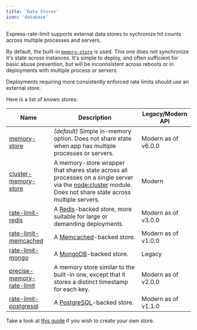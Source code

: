 ```yaml
---
title: 'Data Stores'
icon: 'database'
---
```


Express-rate-limit supports external data stores to sychronize hit counts across
multiple processes and servers.

By default, the built-in
[`memory-store`](https://github.com/express-rate-limit/express-rate-limit/blob/main/source/memory-store.ts)
is used. This one does not synchronize it's state across instances. It's simple
to deploy, and often sufficient for basic abuse prevention, but will be
inconnsistent across reboots or in deployments with multiple process or servers.

Deployments requiring more consistently enforced rate limits should use an
external store.

Here is a list of known stores:

| Name                                                                                                      | Description                                                                                                                                                                                        | Legacy/Modern API   |
| --------------------------------------------------------------------------------------------------------- | -------------------------------------------------------------------------------------------------------------------------------------------------------------------------------------------------- | ------------------- |
| [memory-store](https://github.com/express-rate-limit/express-rate-limit/blob/main/source/memory-store.ts) | _(default)_ Simple in-memory option. Does not share state when app has multiple processes or servers.                                                                                              | Modern as of v6.0.0 |
| [cluster-memory-store](https://npm.im/@express-rate-limit/cluster-memory-store)                           | A memory-store wrapper that shares state across all processes on a single server via the [node:cluster](https://nodejs.org/api/cluster.html) module. Does not share state across multiple servers. | Modern              |
| [rate-limit-redis](https://npm.im/rate-limit-redis)                                                       | A [Redis](http://redis.io/)-backed store, more suitable for large or demanding deployments.                                                                                                        | Modern as of v3.0.0 |
| [rate-limit-memcached](https://npmjs.org/package/rate-limit-memcached)                                    | A [Memcached](https://memcached.org/)-backed store.                                                                                                                                                | Modern as of v1.0.0 |
| [rate-limit-mongo](https://www.npm.im/rate-limit-mongo)                                                   | A [MongoDB](https://www.mongodb.com/)-backed store.                                                                                                                                                | Legacy              |
| [precise-memory-rate-limit](https://www.npm.im/precise-memory-rate-limit)                                 | A memory store similar to the built-in one, except that it stores a distinct timestamp for each key.                                                                                               | Modern as of v2.0.0 |
| [rate-limit-postgresql](https://www.npm.im/@acpr/rate-limit-postgresql)                                   | A [PostgreSQL](https://www.postgresql.org/)-backed store.                                                                                                                                          | Modern as of v1.1.0 |

Take a look at [this guide](/guides/creating-a-store) if you wish to create your
own store.

